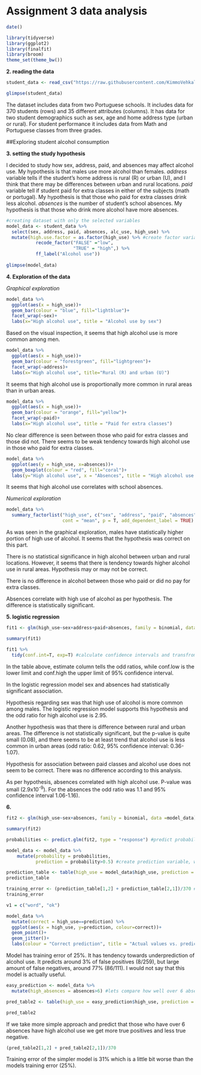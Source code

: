 # Assignment 3 data analysis

```r
date()
```

```r
library(tidyverse)
library(ggplot2)
library(finalfit)
library(broom)
theme_set(theme_bw())
```

**2. reading the data**

```r
student_data <- read_csv("https://raw.githubusercontent.com/KimmoVehkalahti/Helsinki-Open-Data-Science/master/datasets/alc.csv")

glimpse(student_data)
```

The dataset includes data from two Portuguese schools. It includes data for 370 students (rows) and 35 different attributes (columns). It has data for two student demographics such as sex, age and home address type (urban or rural). For student performance it includes data from Math and Portuguese classes from three grades.

##Exploring student alcohol consumption

**3. setting the study hypothesis**

I decided to study how sex, address, paid, and absences may affect alcohol use. My hypothesis is that males use more alcohol than females. 
*address* variable tells if the student's home address is rural (R) or urban (U), and I think that there may be differences between urban and rural locations. 
*paid* variable tell if student paid for extra classes in either of the subjects (math or portugal). My hypothesis is that those who paid for extra classes drink less alcohol. 
*absences* is the number of student's school absences. My hypothesis is that those who drink more alcohol have more absences.

```r
#creating dataset with only the selected variables
model_data <- student_data %>% 
  select(sex, address, paid, absences, alc_use, high_use) %>% 
  mutate(high.use.factor = as.factor(high_use) %>% #create factor variable of high use column
           recode_factor("FALSE" ="low", 
                         "TRUE" = "high",) %>% 
           ff_label("Alcohol use")) 
  
glimpse(model_data)
```
**4. Exploration of the data**

*Graphical exploration*

```r
model_data %>% 
  ggplot(aes(x = high_use))+
  geom_bar(colour = "blue", fill="lightblue")+
  facet_wrap(~sex)+
  labs(x="High alcohol use", title = "Alcohol use by sex")
```

Based on the visual inspection, it seems that high alcohol use is more common among men.

```r
model_data %>% 
  ggplot(aes(x = high_use))+
  geom_bar(colour = "forestgreen", fill="lightgreen")+
  facet_wrap(~address)+
  labs(x="High alcohol use", title="Rural (R) and urban (U)")
```

It seems that high alcohol use is proportionally more common in rural areas than in urban areas.

```r
model_data %>% 
  ggplot(aes(x = high_use))+
  geom_bar(colour = "orange", fill="yellow")+
  facet_wrap(~paid)+
  labs(x="High alcohol use", title = "Paid for extra classes")
```
No clear difference is seen between those who paid for extra classes and those did not. There seems to be weak tendency towards high alcohol use in those who paid for extra classes.


```r
model_data %>% 
  ggplot(aes(y = high_use, x=absences))+
  geom_boxplot(colour = "red", fill="coral")+
  labs(y="High alcohol use", x = "Absences", title = "High alcohol use and school absences")
```
It seems that high alcohol use correlates with school absences.

*Numerical exploration*

```r
model_data %>% 
  summary_factorlist("high_use", c("sex", "address", "paid", "absences"),
                     cont = "mean", p = T, add_dependent_label = TRUE)
```
As was seen in the graphical exploration, males have statistically higher portion of high use of alcohol. It seems that the hypothesis was correct on this part. 

There is no statistical significance in high alcohol between urban and rural locations. However, it seems that there is tendency towards higher alcohol use in rural areas. Hypothesis may or may not be correct.

There is no difference in alcohol between those who paid or did no pay for extra classes.

Absences correlate with high use of alcohol as per hypothesis. The difference is statistically significant.

**5. logistic regression**

```r

fit1 <- glm(high_use~sex+address+paid+absences, family = binomial, data =model_data)

summary(fit1)

```
```r
fit1 %>% 
  tidy(conf.int=T, exp=T) #calculate confidence intervals and transfrom back from the natural logarithm with exp() 
```
In the table above, estimate column tells the odd ratios, while conf.low is the lower limit and conf.high the upper limit of 95% confidence interval.

In the logistic regression model sex and absences had statistically significant association.

Hypothesis regarding sex was that high use of alcohol is more common among males. The logistic regression model supports this hypothesis and the odd ratio for high alcohol use is 2.95.

Another hypothesis was that there is difference between rural and urban areas. The difference is not statistically significant, but the p-value is quite small (0.08), and there seems to be at least trend that alcohol use is less common in urban areas (odd ratio: 0.62, 95% confidence interval: 0.36-1.07).

Hypothesis for association between paid classes and alcohol use does not seem to be correct. There was no difference according to this analysis.

As per hypothesis, absences correlated with high alcohol use. P-value was small (2.9x10^-9^). For the absences the odd ratio was 1.1 and 95% confidence interval 1.06-1.16).

**6. **

```r
fit2 <- glm(high_use~sex+absences, family = binomial, data =model_data) #new model with only statistically significant variables

summary(fit2)
```

```r
probabilities <- predict.glm(fit2, type = "response") #predict probabilites based on the glm-model

model_data <- model_data %>% 
    mutate(probability = probabilities,
           prediction = probability>0.5) #create prediction variable, which is TRUE when probability > 0.5

prediction_table <- table(high_use = model_data$high_use, prediction = model_data$prediction)
prediction_table

```

```r
training_error <- (prediction_table[1,2] + prediction_table[2,1])/370 #proportion of correctly classified values
training_error

v1 = c("word", "ok")

model_data %>% 
  mutate(correct = high_use==prediction) %>% 
  ggplot(aes(x = high_use, y=prediction, colour=correct))+
  geom_point()+
  geom_jitter()+
  labs(colour = "Correct prediction", title = "Actual values vs. prediction (training error = 0.25)")
```
Model has training error of 25%. It has tendency towards underprediction of alcohol use. It predicts around 3% of false positives (8/259), but large amount of false negatives, around 77% (86/111). I would not say that this model is actually useful.

```r
easy_prediction <- model_data %>% 
  mutate(high_absences = absences>6) #lets compare how well over 6 absences predict high alcohol use

pred_table2 <- table(high_use = easy_prediction$high_use, prediction = easy_prediction$high_absences)

pred_table2
```

If we take more simple approach and predict that those who have over 6 absences have high alcohol use we get more true positives and less true negative.

```r
(pred_table2[1,2] + pred_table2[2,1])/370 
```
Training error of the simpler model is 31% which is a little bit worse than the models training error (25%).


